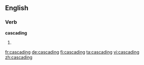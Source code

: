 ==English==

===Verb===
'''cascading'''

# {{present participle of|[[cascade]]}}

[[fr:cascading]]
[[de:cascading]]
[[fi:cascading]]
[[ta:cascading]]
[[vi:cascading]]
[[zh:cascading]]